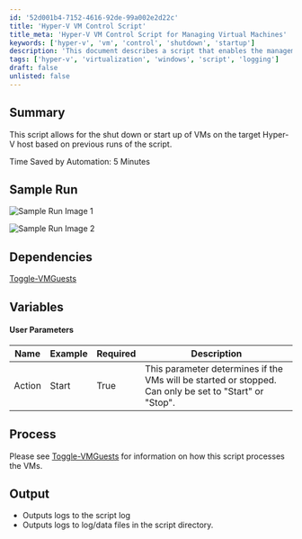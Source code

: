 ```yaml
---
id: '52d001b4-7152-4616-92de-99a002e2d22c'
title: 'Hyper-V VM Control Script'
title_meta: 'Hyper-V VM Control Script for Managing Virtual Machines'
keywords: ['hyper-v', 'vm', 'control', 'shutdown', 'startup']
description: 'This document describes a script that enables the management of virtual machines on a Hyper-V host, allowing users to start or shut down VMs based on previous executions of the script, ultimately saving time in the process.'
tags: ['hyper-v', 'virtualization', 'windows', 'script', 'logging']
draft: false
unlisted: false
---
```

## Summary

This script allows for the shut down or start up of VMs on the target Hyper-V host based on previous runs of the script.

Time Saved by Automation: 5 Minutes

## Sample Run

![Sample Run Image 1](../../../static/img/Hyper-V---Guest-VMs---StartStop/image_1.png)

![Sample Run Image 2](../../../static/img/Hyper-V---Guest-VMs---StartStop/image_2.png)

## Dependencies

[Toggle-VMGuests](https://proval.itglue.com/DOC-5078775-7410870)

## Variables

#### User Parameters

| Name    | Example | Required | Description                                                                                     |
|---------|---------|----------|-------------------------------------------------------------------------------------------------|
| Action  | Start   | True     | This parameter determines if the VMs will be started or stopped. Can only be set to "Start" or "Stop". |

## Process

Please see [Toggle-VMGuests](https://proval.itglue.com/DOC-5078775-7410870) for information on how this script processes the VMs.

## Output

- Outputs logs to the script log
- Outputs logs to log/data files in the script directory.












